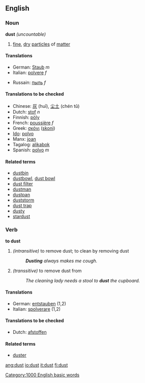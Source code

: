 ==English==
===Noun===
'''dust''' ''(uncountable)''

#[[fine]], [[dry]] [[particle]]s of [[matter]]

====Translations====
{{top}}
*German: [[Staub]] ''m''
*Italian: [[polvere]] ''f''
{{mid}}
*Russain: [[пыль]] ''f''
{{bottom}}

====Translations to be checked====
{{checktrans}}
*Chinese: [[灰]] (huī), [[尘土]] (chén tǔ)
*Dutch: [[stof]] ''n''
*Finnish: [[pöly]]
*French: [[poussière]] ''f''
*Greek: [[σκόνι]] ([[skoni]])
*[[Ido]]: [[polvo]]
*Manx: [[joan#Manx|joan]]
*Tagalog: [[alikabok]]
*Spanish: [[polvo]] ''m''

====Related terms====
*[[dustbin]]
*[[dustbowl]], [[dust bowl]]
*[[dust filter]]
*[[dustman]]
*[[dustpan]]
*[[duststorm]]
*[[dust trap]]
*[[dusty]]
*[[stardust]]

===Verb===
'''to dust'''
#''(intransitive)'' to remove dust; to clean by removing dust
#:'''''Dusting''' always makes me cough.''
#''(transsitive)'' to remove dust from
#:''The cleaning lady needs a stool to '''dust''' the cupboard.''
====Translations====
*German: [[entstauben]] (1,2)
*Italian: [[spolverare]] (1,2)
====Translations to be checked====
{{checktrans}}
*Dutch: [[afstoffen]]

====Related terms====
*[[duster]]

[[Category:1000 English basic words]]

[[ang:dust]]
[[io:dust]]
[[it:dust]]
[[fi:dust]]